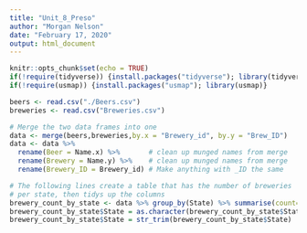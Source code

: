 ```yaml
---
title: "Unit_8_Preso"
author: "Morgan Nelson"
date: "February 17, 2020"
output: html_document
---
```


```r
knitr::opts_chunk$set(echo = TRUE)
if(!require(tidyverse)) {install.packages("tidyverse"); library(tidyverse)}
if(!require(usmap)) {install.packages("usmap"); library(usmap)}
```

```r
beers <- read.csv("./Beers.csv")
breweries <- read.csv("Breweries.csv")

# Merge the two data frames into one
data <- merge(beers,breweries,by.x = "Brewery_id", by.y = "Brew_ID")
data <- data %>% 
  rename(Beer = Name.x) %>%       # clean up munged names from merge
  rename(Brewery = Name.y) %>%    # clean up munged names from merge
  rename(Brewery_ID = Brewery_id) # Make anything with _ID the same

# The following lines create a table that has the number of breweries
# per state, then tidys up the columns
brewery_count_by_state <- data %>% group_by(State) %>% summarise(count=n())
brewery_count_by_state$State = as.character(brewery_count_by_state$State)
brewery_count_by_state$State = str_trim(brewery_count_by_state$State)

```